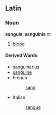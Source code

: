 ==Latin==
===Noun===
'''sanguis, sanguinis''' ''m''

#[[blood]]
====Derived Words====
*[[sanguinarius]]
*[[sanguine]]
*French
*:[[sang#French|sang]]
*Italian
*:[[sangue]]